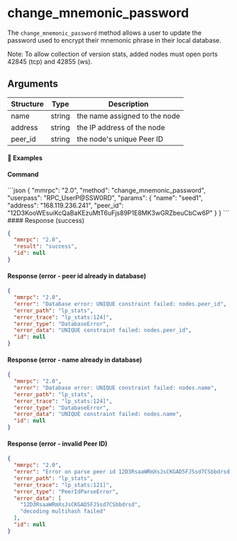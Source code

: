
# change\_mnemonic\_password

The `change_mnemonic_password` method allows a user to update the password used to encrypt their mnemonic phrase in their local database.

Note: To allow collection of version stats, added nodes must open ports 42845 (tcp) and 42855 (ws).

## Arguments

| Structure | Type   | Description                   |
| --------- | ------ | ----------------------------- |
| name      | string | the name assigned to the node |
| address   | string | the IP address of the node    |
| peer\_id  | string | the node's unique Peer ID     |

#### 📌 Examples

#### Command

<CodeGroup title="" tag="POST" label="change_mnemonic_password" mm2MethodDecorate="true">
  ```json
  {
    "mmrpc": "2.0",
    "method": "change_mnemonic_password",
    "userpass": "RPC_UserP@SSW0RD",
    "params": {
      "name": "seed1",
      "address": "168.119.236.241",
      "peer_id": "12D3KooWEsuiKcQaBaKEzuMtT6uFjs89P1E8MK3wGRZbeuCbCw6P"
    }
  }
  ```
</CodeGroup>

<CollapsibleSection expandedText="Hide Response" collapsedText="Show Response">
  #### Response (success)

  ```json
  {
    "mmrpc": "2.0",
    "result": "success",
    "id": null
  }
  ```

  #### Response (error - peer id already in database)

  ```json
  {
    "mmrpc": "2.0",
    "error": "Database error: UNIQUE constraint failed: nodes.peer_id",
    "error_path": "lp_stats",
    "error_trace": "lp_stats:124]",
    "error_type": "DatabaseError",
    "error_data": "UNIQUE constraint failed: nodes.peer_id",
    "id": null
  }
  ```

  #### Response (error - name already in database)

  ```json
  {
    "mmrpc": "2.0",
    "error": "Database error: UNIQUE constraint failed: nodes.name",
    "error_path": "lp_stats",
    "error_trace": "lp_stats:124]",
    "error_type": "DatabaseError",
    "error_data": "UNIQUE constraint failed: nodes.name",
    "id": null
  }
  ```

  #### Response (error - invalid Peer ID)

  ```json
  {
    "mmrpc": "2.0",
    "error": "Error on parse peer id 12D3RsaaWRmXsJsCKGAD5FJSsd7CSbbdrsd: decoding multihash failed",
    "error_path": "lp_stats",
    "error_trace": "lp_stats:121]",
    "error_type": "PeerIdParseError",
    "error_data": [
      "12D3RsaaWRmXsJsCKGAD5FJSsd7CSbbdrsd",
      "decoding multihash failed"
    ],
    "id": null
  }
  ```
</CollapsibleSection>
